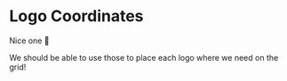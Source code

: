 # Logo Coordinates

Nice one 🫡

We should be able to use those to place each logo where we need on the grid!
